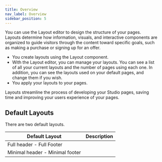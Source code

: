 ```yaml
---
title: Overview
nav_label: Overview
sidebar_position: 5
---
```


You can use the Layout editor to design the structure of your pages. Layouts determine how information, visuals, and interactive components are organized to guide visitors through the content toward specific goals, such as making a purchase or signing up for an offer.

- You create layouts using the Layout component.
- With the Layout editor, you can manage your layouts. You can see a list of all your current layouts and the number of pages using each one. In addition, you can see the layouts used on your default pages, and change them if you wish.
- You apply your layouts to your pages.

Layouts streamline the process of developing your Studio pages, saving time and improving your users experience of your pages.

## Default Layouts

There are two default layouts.

| Default Layout | Description |
| --- | --- |
| Full header - Full Footer | |
| Minimal header - Minimal footer | |







